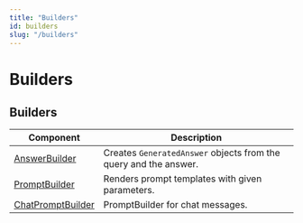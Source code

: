 ```yaml
---
title: "Builders"
id: builders
slug: "/builders"
---
```


# Builders

## Builders

| Component                                                  | Description                                                                          |
| --- | --- |
| [AnswerBuilder](builders/answerbuilder.mdx)                       | Creates `GeneratedAnswer` objects from the query and the answer.                     |
| [PromptBuilder](builders/promptbuilder.mdx)                       | Renders prompt templates with given parameters.                                      |
| [ChatPromptBuilder](builders/chatpromptbuilder.mdx)               | PromptBuilder for chat messages.                                                     |